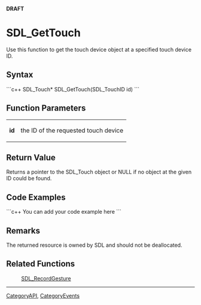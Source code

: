 <!-- pragma section-numbers off -->
<!-- pragma camelcase off -->
'''DRAFT'''


<!-- #*^*^*^*^*See http://wiki.libsdl.org/moin.cgi/SGFunctions for details on editing this page*^*^*^*^* -->


= SDL_GetTouch =
Use this function to get the touch device object at a specified touch device ID.





== Syntax ==
```c++
SDL_Touch* SDL_GetTouch(SDL_TouchID id)
```



== Function Parameters ==
{|
|'''id'''
|the ID of the requested touch device
|}



== Return Value ==
Returns a pointer to the SDL_Touch object or NULL if no object at the given ID could be found.




== Code Examples ==
```c++
You can add your code example here
```



== Remarks ==
The returned resource is owned by SDL and should not be deallocated.


== Related Functions ==
:[[SDL_RecordGesture]]

----
[[CategoryAPI]], [[CategoryEvents]]
<!-- #See the Style Guide for instructions on editing the footer. -->
